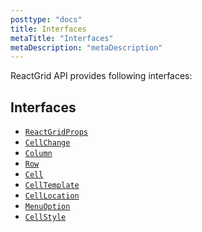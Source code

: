 ```yaml
---
posttype: "docs"
title: Interfaces
metaTitle: "Interfaces"
metaDescription: "metaDescription"
---
```


ReactGrid API provides following interfaces:

## Interfaces

- [`ReactGridProps`](link)
- [`CellChange`](link)
- [`Column`](link)
- [`Row`](link)
- [`Cell`](link)
- [`CellTemplate`](link)
- [`CellLocation`](link)
- [`MenuOption`](link)
- [`CellStyle`](link)